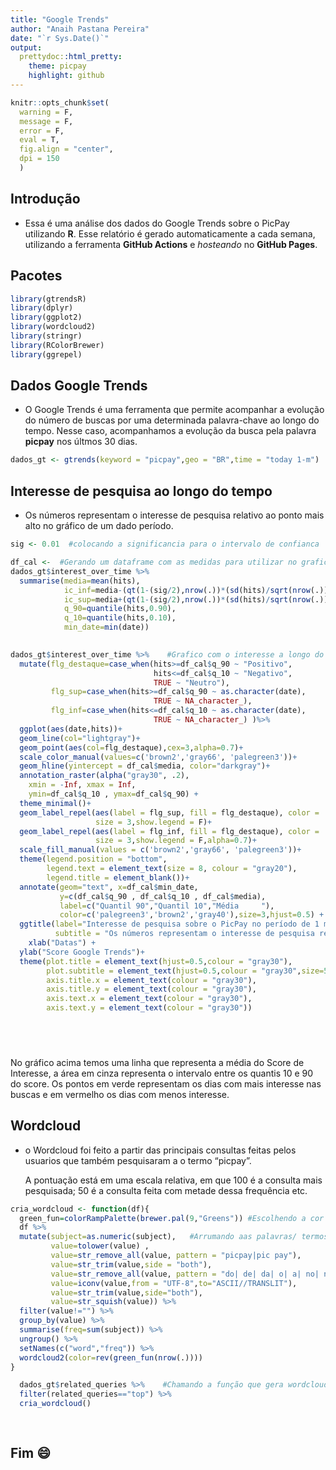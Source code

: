 ```yaml
---
title: "Google Trends"
author: "Anaih Pastana Pereira"
date: "`r Sys.Date()`"
output:
  prettydoc::html_pretty:
    theme: picpay
    highlight: github
---
```


```r
knitr::opts_chunk$set(
  warning = F,
  message = F,
  error = F,
  eval = T,
  fig.align = "center",
  dpi = 150
  )
```

## Introdução

-   Essa é uma análise dos dados do Google Trends sobre o PicPay utilizando **R**. Esse relatório é gerado automaticamente a cada semana, utilizando a ferramenta **GitHub Actions** e *hosteando* no **GitHub Pages**.

## Pacotes

```r
library(gtrendsR)
library(dplyr)
library(ggplot2)
library(wordcloud2)
library(stringr)
library(RColorBrewer)
library(ggrepel)
```

## Dados Google Trends

-   O Google Trends é uma ferramenta que permite acompanhar a evolução do número de buscas por uma determinada palavra-chave ao longo do tempo. Nesse caso, acompanhamos a evolução da busca pela palavra **picpay** nos últmos 30 dias.

```r
dados_gt <- gtrends(keyword = "picpay",geo = "BR",time = "today 1-m")
```

## Interesse de pesquisa ao longo do tempo

-   Os números representam o interesse de pesquisa relativo ao ponto mais alto no gráfico de um dado período.

```r
sig <- 0.01  #colocando a significancia para o intervalo de confianca

df_cal <-  #Gerando um dataframe com as medidas para utilizar no grafico
dados_gt$interest_over_time %>% 
  summarise(media=mean(hits),
            ic_inf=media-(qt(1-(sig/2),nrow(.))*(sd(hits)/sqrt(nrow(.)))),
            ic_sup=media+(qt(1-(sig/2),nrow(.))*(sd(hits)/sqrt(nrow(.)))),
            q_90=quantile(hits,0.90),
            q_10=quantile(hits,0.10),
            min_date=min(date))
  

dados_gt$interest_over_time %>%    #Grafico com o interesse a longo do tempo
  mutate(flg_destaque=case_when(hits>=df_cal$q_90 ~ "Positivo",
                                hits<=df_cal$q_10 ~ "Negativo",
                                TRUE ~ "Neutro"), 
         flg_sup=case_when(hits>=df_cal$q_90 ~ as.character(date),
                                TRUE ~ NA_character_),
         flg_inf=case_when(hits<=df_cal$q_10 ~ as.character(date),
                                TRUE ~ NA_character_) )%>% 
  ggplot(aes(date,hits))+
  geom_line(col="lightgray")+
  geom_point(aes(col=flg_destaque),cex=3,alpha=0.7)+
  scale_color_manual(values=c('brown2','gray66', 'palegreen3'))+
  geom_hline(yintercept = df_cal$media, color="darkgray")+
  annotation_raster(alpha("gray30", .2),
    xmin = -Inf, xmax = Inf,
    ymin=df_cal$q_10 , ymax=df_cal$q_90) + 
  theme_minimal()+
  geom_label_repel(aes(label = flg_sup, fill = flg_destaque), color = 'white',
                   size = 3,show.legend = F)+
  geom_label_repel(aes(label = flg_inf, fill = flg_destaque), color = 'white',
                   size = 3,show.legend = F,alpha=0.7)+
  scale_fill_manual(values = c('brown2','gray66', 'palegreen3'))+
  theme(legend.position = "bottom",
        legend.text = element_text(size = 8, colour = "gray20"),
        legend.title = element_blank())+
  annotate(geom="text", x=df_cal$min_date, 
           y=c(df_cal$q_90 , df_cal$q_10 , df_cal$media),
           label=c("Quantil 90","Quantil 10","Média     "),
           color=c('palegreen3','brown2','gray40'),size=3,hjust=0.5) +
  ggtitle(label="Interesse de pesquisa sobre o PicPay no período de 1 mês",
          subtitle = "Os números representam o interesse de pesquisa relativo ao ponto mais alto no gráfico dado um período. Um valor de 100 representa o pico de popularidade do termo PicPay.")+
    xlab("Datas") + 
  ylab("Score Google Trends")+
  theme(plot.title = element_text(hjust=0.5,colour = "gray30"),
        plot.subtitle = element_text(hjust=0.5,colour = "gray30",size=5),
        axis.title.x = element_text(colour = "gray30"),
        axis.title.y = element_text(colour = "gray30"),
        axis.text.x = element_text(colour = "gray30"),
        axis.text.y = element_text(colour = "gray30"))



  

```

No gráfico acima temos uma linha que representa a média do Score de Interesse, a área em cinza representa o intervalo entre os quantis 10 e 90 do score. Os pontos em verde representam os dias com mais interesse nas buscas e em vermelho os dias com menos interesse.



## Wordcloud

-   o Wordcloud foi feito a partir das principais consultas feitas pelos usuarios que também pesquisaram a o termo "picpay".

    <div>

    A pontuação está em uma escala relativa, em que 100 é a consulta mais pesquisada; 50 é a consulta feita com metade dessa frequência etc.

    </div>

```r
cria_wordcloud <- function(df){
  green_fun=colorRampPalette(brewer.pal(9,"Greens")) #Escolhendo a cor 
  df %>% 
  mutate(subject=as.numeric(subject),   #Arrumando aas palavras/ termos usados 
         value=tolower(value) , 
         value=str_remove_all(value, pattern = "picpay|pic pay"),
         value=str_trim(value,side = "both"),
         value=str_remove_all(value, pattern = "do| de| da| o| a| no| na| e"),
         value=iconv(value,from = "UTF-8",to="ASCII//TRANSLIT"),
         value=str_trim(value,side="both"),
         value=str_squish(value)) %>% 
  filter(value!="") %>% 
  group_by(value) %>% 
  summarise(freq=sum(subject)) %>% 
  ungroup() %>% 
  setNames(c("word","freq")) %>% 
  wordcloud2(color=rev(green_fun(nrow(.))))
}

  dados_gt$related_queries %>%    #Chamando a função que gera wordcloud
  filter(related_queries=="top") %>% 
  cria_wordcloud()
  
  

```


## Fim  😄


